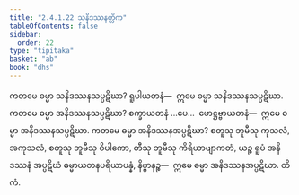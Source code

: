```yaml
---
title: "2.4.1.22 သနိဒဿနတ္တိက"
tableOfContents: false
sidebar:
  order: 22
type: "tipitaka"
basket: "ab"
book: "dhs"
---
```



<DynamicBreadcrumb />

<Division number="1438" book="dhs" e="ch" v="29" p="274">

<Paragraph number="2144" book="dhs">
ကတမေ ဓမ္မာ သနိဒဿနသပ္ပဋိဃာ? ရူပါယတနံ—  ဣမေ ဓမ္မာ သနိဒဿနသပ္ပဋိဃာ.
</Paragraph>

</Division>
<Division number="1439" book="dhs" e="ch" v="29" p="274">

<Paragraph number="2145" book="dhs">
ကတမေ ဓမ္မာ အနိဒဿနသပ္ပဋိဃာ? စက္ခာယတနံ …ပေ…  ဖောဋ္ဌဗ္ဗာယတနံ—  ဣမေ ဓမ္မာ အနိဒဿနသပ္ပဋိဃာ.
</Paragraph>

</Division>
<Division number="1440" book="dhs" e="ch" v="29" p="274">

<Paragraph number="2146" book="dhs">
ကတမေ ဓမ္မာ အနိဒဿနအပ္ပဋိဃာ? စတူသု ဘူမီသု ကုသလံ, အကုသလံ, စတူသု ဘူမီသု ဝိပါကော, တီသု ဘူမီသု ကိရိယာဗျာကတံ, ယဉ္စ ရူပံ အနိဒဿနံ အပ္ပဋိဃံ ဓမ္မာယတနပရိယာပန္နံ, နိဗ္ဗာနဉ္စ—  ဣမေ ဓမ္မာ အနိဒဿနအပ္ပဋိဃာ.

</Paragraph>
</Division>

<Paragraph number="2147" type="center" book="dhs">
တိကံ.
</Paragraph>
